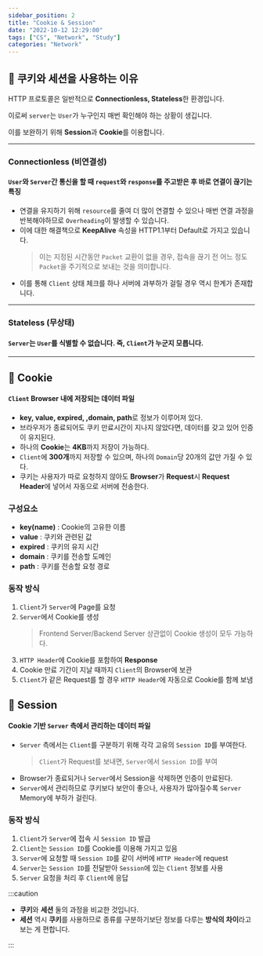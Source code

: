 ```yaml
---
sidebar_position: 2
title: "Cookie & Session"
date: "2022-10-12 12:29:00"
tags: ["CS", "Network", "Study"]
categories: "Network"
---
```


## 📌 쿠키와 세션을 사용하는 이유

HTTP 프로토콜은 일반적으로 **Connectionless, Stateless**한 환경입니다.

이로써 `server`는 `User`가 누구인지 매번 확인해야 하는 상황이 생깁니다.

이를 보완하기 위해 **Session**과 **Cookie**를 이용합니다.

---

### Connectionless (비연결성)

#### `User`와 `Server`간 통신을 할 때 `request`와 `response`를 주고받은 후 바로 연결이 끊기는 특징

- 연결을 유지하기 위해 `resource`를 줄여 더 많이 연결할 수 있으나 매번 연결 과정을 반복해야하므로 `Overheading`이 발생할 수 있습니다.
- 이에 대한 해결책으로 **KeepAlive** 속성을 HTTP1.1부터 Default로 가지고 있습니다.
  > 이는 지정된 시간동안 `Packet` 교환이 없을 경우, 접속을 끊기 전 어느 정도 `Packet`을 주기적으로 보내는 것을 의미합니다.
- 이를 통해 `Client` 상태 체크를 하나 서버에 과부하가 걸릴 경우 역시 한계가 존재합니다.

---

### Stateless (무상태)

#### `Server`는 `User`를 식별할 수 없습니다. 즉, `Client`가 누군지 모릅니다.

---

## 🍪 Cookie

#### `Client` Browser 내에 저장되는 데이터 파일

- **key, value, expired, ,domain, path**로 정보가 이루어져 있다.
- 브라우저가 종료되어도 쿠키 만료시간이 지나지 않았다면, 데이터를 갖고 있어 인증이 유지된다.
- 하나의 **Cookie**는 **4KB**까지 저장이 가능하다.
- `Client`에 **300개**까지 저장할 수 있으며, 하나의 `Domain`당 20개의 값만 가질 수 있다.
- 쿠키는 사용자가 따로 요청하지 않아도 **Browser**가 **Request**시 **Request Header**에 넣어서 자동으로 서버에 전송한다.

### 구성요소

- **key(name)** : Cookie의 고유한 이름
- **value** : 쿠키와 관련된 값
- **expired** : 쿠키의 유지 시간
- **domain** : 쿠키를 전송할 도메인
- **path** : 쿠키를 전송할 요청 경로

### 동작 방식

1. `Client`가 `Server`에 Page를 요청
2. `Server`에서 Cookie를 생성
   > Frontend Server/Backend Server 상관없이 Cookie 생성이 모두 가능하다.
3. `HTTP Header`에 Cookie를 포함하여 **Response**
4. Cookie 만료 기간이 지날 때까지 `Client`의 Browser에 보관
5. `Client`가 같은 Request를 할 경우 `HTTP Header`에 자동으로 Cookie를 함께 보냄

## 🔩 Session

#### Cookie 기반 `Server` 측에서 관리하는 데이터 파일

- `Server` 측에서는 `Client`를 구분하기 위해 각각 고유의 `Session ID`를 부여한다.
  > `Client`가 Request를 보내면, `Server`에서 `Session ID`를 부여
- Browser가 종료되거나 `Server`에서 Session을 삭제하면 인증이 만료된다.
- `Server`에서 관리하므로 쿠키보다 보안이 좋으나, 사용자가 많아질수록 `Server` Memory에 부하가 걸린다.

### 동작 방식

1. `Client`가 `Server`에 접속 시 `Session ID` 발급
2. `Client`는 `Session ID`를 Cookie를 이용해 가지고 있음
3. `Server`에 요청할 때 `Session ID`를 같이 서버에 `HTTP Header`에 request
4. `Server`는 `Session ID`를 전달받아 `Session`에 있는 `Client` 정보를 사용
5. `Server` 요청을 처리 후 `Client`에 응답

:::caution

- **쿠키**와 **세션** 둘의 과정을 비교한 것입니다.
- **세션** 역시 **쿠키**를 사용하므로 종류를 구분하기보단 정보를 다루는 **방식의 차이**라고 보는 게 편합니다.

:::
